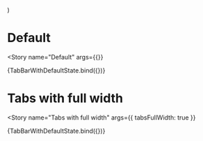 

<Meta
  title="Components/Tabbed Navigation"
  decorators={decorators}
/>

  <Grid container direction="column" spacing={1}>
    <Grid item>
    </Grid>
  </Grid>
)

# Default

<Story
  name="Default"
  args={{}}
>
  {TabBarWithDefaultState.bind({})}
</Story>

# Tabs with full width
<Story
  name="Tabs with full width"
  args={{ tabsFullWidth: true }}
>
  {TabBarWithDefaultState.bind({})}
</Story>

